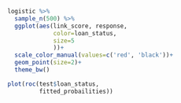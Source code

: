 ```{r}
logistic %>%
  sample_n(500) %>% 
  ggplot(aes(link_score, response, 
             color=loan_status,
             size=5
             ))+
  scale_color_manual(values=c('red', 'black'))+
  geom_point(size=2)+
  theme_bw()
```
```{r}
plot(roc(test$loan_status,
         fitted_probailities))
```

